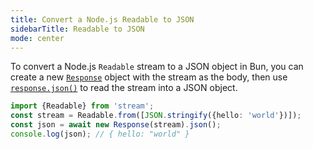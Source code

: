 ```yaml
---
title: Convert a Node.js Readable to JSON
sidebarTitle: Readable to JSON
mode: center
---
```


To convert a Node.js `Readable` stream to a JSON object in Bun, you can create a new [`Response`](https://developer.mozilla.org/en-US/docs/Web/API/Response) object with the stream as the body, then use [`response.json()`](https://developer.mozilla.org/en-US/docs/Web/API/Response/json) to read the stream into a JSON object.

```ts
import {Readable} from 'stream';
const stream = Readable.from([JSON.stringify({hello: 'world'})]);
const json = await new Response(stream).json();
console.log(json); // { hello: "world" }
```
